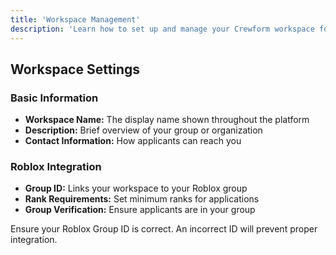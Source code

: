 ```yaml
---
title: 'Workspace Management'
description: 'Learn how to set up and manage your Crewform workspace for optimal recruitment.'
---
```


## Workspace Settings

### Basic Information

- **Workspace Name:** The display name shown throughout the platform
- **Description:** Brief overview of your group or organization
- **Contact Information:** How applicants can reach you

### Roblox Integration

- **Group ID:** Links your workspace to your Roblox group
- **Rank Requirements:** Set minimum ranks for applications
- **Group Verification:** Ensure applicants are in your group

<Warning>
  Ensure your Roblox Group ID is correct. An incorrect ID will prevent proper integration.
</Warning>
